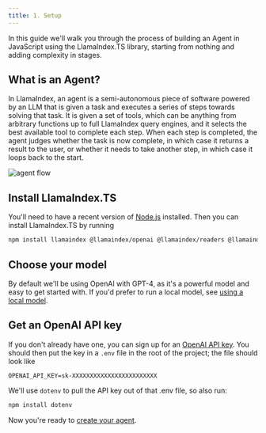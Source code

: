 ```yaml
---
title: 1. Setup
---
```


In this guide we'll walk you through the process of building an Agent in JavaScript using the LlamaIndex.TS library, starting from nothing and adding complexity in stages.

## What is an Agent?

In LlamaIndex, an agent is a semi-autonomous piece of software powered by an LLM that is given a task and executes a series of steps towards solving that task. It is given a set of tools, which can be anything from arbitrary functions up to full LlamaIndex query engines, and it selects the best available tool to complete each step. When each step is completed, the agent judges whether the task is now complete, in which case it returns a result to the user, or whether it needs to take another step, in which case it loops back to the start.

![agent flow](./images/agent_flow.png)

## Install LlamaIndex.TS

You'll need to have a recent version of [Node.js](https://nodejs.org/en) installed. Then you can install LlamaIndex.TS by running

```bash
npm install llamaindex @llamaindex/openai @llamaindex/readers @llamaindex/huggingface
```

## Choose your model

By default we'll be using OpenAI with GPT-4, as it's a powerful model and easy to get started with. If you'd prefer to run a local model, see [using a local model](3_local_model).

## Get an OpenAI API key

If you don't already have one, you can sign up for an [OpenAI API key](https://platform.openai.com/api-keys). You should then put the key in a `.env` file in the root of the project; the file should look like

```
OPENAI_API_KEY=sk-XXXXXXXXXXXXXXXXXXXXXXXX
```

We'll use `dotenv` to pull the API key out of that .env file, so also run:

```bash
npm install dotenv
```

Now you're ready to [create your agent](2_create_agent).
